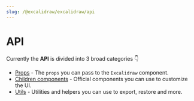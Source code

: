 ```yaml
---
slug: /@excalidraw/excalidraw/api
---
```


# API

Currently the **API** is divided into 3 broad categories 👇

- [Props](/docs/@excalidraw/excalidraw/api/props) - The `props` you can pass to the `Excalidraw` component.
- [Children components](/docs/@excalidraw/excalidraw/api/children-components) - Official components you can use to customize the UI.
- [Utils](/docs/@excalidraw/excalidraw/api/utils) - Utilities and helpers you can use to export, restore and more.
